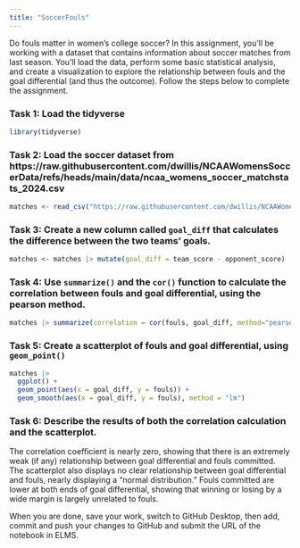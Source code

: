 ```yaml
---
title: "SoccerFouls"
---
```


Do fouls matter in women's college soccer? In this assignment, you'll be working with a dataset that contains information about soccer matches from last season. You'll load the data, perform some basic statistical analysis, and create a visualization to explore the relationship between fouls and the goal differential (and thus the outcome). Follow the steps below to complete the assignment.

### Task 1: Load the tidyverse

```r
library(tidyverse)
```


### Task 2: Load the soccer dataset from https://raw.githubusercontent.com/dwillis/NCAAWomensSoccerData/refs/heads/main/data/ncaa_womens_soccer_matchstats_2024.csv

```r
matches <- read_csv("https://raw.githubusercontent.com/dwillis/NCAAWomensSoccerData/refs/heads/main/data/ncaa_womens_soccer_matchstats_2024.csv")
```


### Task 3: Create a new column called `goal_diff` that calculates the difference between the two teams' goals.

```r
matches <- matches |> mutate(goal_diff = team_score - opponent_score)
```


### Task 4: Use `summarize()` and the `cor()` function to calculate the correlation between fouls and goal differential, using the pearson method.

```r
matches |> summarize(correlation = cor(fouls, goal_diff, method="pearson"))
```


### Task 5: Create a scatterplot of fouls and goal differential, using `geom_point()`

```r
matches |> 
  ggplot() +
  geom_point(aes(x = goal_diff, y = fouls)) +
  geom_smooth(aes(x = goal_diff, y = fouls), method = "lm")
```


### Task 6: Describe the results of both the correlation calculation and the scatterplot.

The correlation coefficient is nearly zero, showing that there is an extremely weak (if any) relationship between goal differential and fouls committed. The scatterplot also displays no clear relationship between goal differential and fouls, nearly displaying a "normal distribution." Fouls committed are lower at both ends of goal differential, showing that winning or losing by a wide margin is largely unrelated to fouls.

When you are done, save your work, switch to GitHub Desktop, then add, commit and push your changes to GitHub and submit the URL of the notebook in ELMS.
